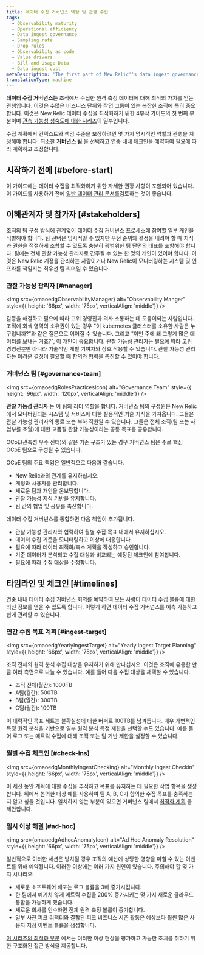 ```yaml
---
title: 데이터 수집 거버넌스 역할 및 관행 수립
tags:
  - Observability maturity
  - Operational efficiency
  - Data ingest governance
  - Sampling rate
  - Drop rules
  - Observability as code
  - Value drivers
  - Bill and Usage Data
  - Data ingest cost
metaDescription: 'The first part of New Relic''s data ingest governance series on optimizing your ingested data: this focuses on establishing roles and practices.'
translationType: machine
---
```







**데이터 수집 거버넌스는** 조직에서 수집한 원격 측정 데이터에 대해 최적의 가치를 얻는 관행입니다. 이것은 수많은 비즈니스 단위와 작업 그룹이 있는 복잡한 조직에 특히 중요합니다. 이것은 New Relic 데이터 수집을 최적화하기 위한 4부작 가이드의 첫 번째 부분이며 [관측 가능성 성숙도에 대한 시리즈](/docs/new-relic-solutions/observability-maturity/introduction)의 일부입니다.

수집 계획에서 컨텍스트와 책임 수준을 보장하려면 몇 가지 명시적인 역할과 관행을 지정해야 합니다. 최소한 **거버넌스 팀** 을 선택하고 연중 내내 체크인을 예약하여 필요에 따라 계획하고 조정합니다.

## 시작하기 전에 [#before-start]

이 가이드에는 데이터 수집을 최적화하기 위한 자세한 권장 사항이 포함되어 있습니다. 이 가이드를 사용하기 전에 [일반 데이터 관리 문서를](/docs/data-apis/manage-data/manage-your-data)검토하는 것이 좋습니다.

## 이해관계자 및 참가자 [#stakeholders]

조직의 팀 구성 방식에 관계없이 데이터 수집 거버넌스 프로세스에 참여할 일부 개인을 식별해야 합니다. 팀 선택은 임시적일 수 있지만 우선 순위와 결정을 내려야 할 때 지식과 권한을 적절하게 조합할 수 있도록 충분히 광범위한 팀 단면의 대표를 포함해야 합니다. 팀에는 전체 관찰 가능성 관리자로 간주될 수 있는 한 명의 개인이 있어야 합니다. 이것은 New Relic 계정을 관리하는 사람이거나 New Relic이 모니터링하는 시스템 및 인프라를 책임지는 최우선 팀 리더일 수 있습니다.

### 관찰 가능성 관리자 [#manager]

<img
  src={omaoedgObservabilityManager}
  alt="Observability Manger"
  style={{ height: '66px', width: '75px', verticalAlign: 'middle'}}
/>

갈등을 해결하고 필요에 따라 고위 경영진과 의사 소통하는 데 도움이되는 사람입니다. 조직에 회색 영역의 소유권이 있는 경우 "이 kubernetes 클러스터를 소유한 사람은 누구입니까?"와 같은 질문으로 이어질 수 있습니다. 그리고 "이번 주에 왜 그렇게 많은 데이터를 보내는 거죠?", 이 개인이 중요합니다. 관찰 가능성 관리자는 필요에 따라 고위 경영진뿐만 아니라 기술적인 개별 기여자와 상호 작용할 수 있습니다. 관찰 가능성 관리자는 어려운 결정이 필요할 때 합의와 협력을 촉진할 수 있어야 합니다.

### 거버넌스 팀 [#governance-team]

<img
  src={omaoedgRolesPracticesIcon}
  alt="Governance Team"
  style={{ height: '96px', width: '120px', verticalAlign: 'middle'}}
/>

**관찰 가능성 관리자** 는 이 팀의 리더 역할을 합니다. 거버넌스 팀의 구성원은 New Relic에서 모니터링되는 시스템 및 서비스에 대한 실용적인 기술 지식을 가져옵니다. 그들은 관찰 가능성 관리자의 동료 또는 부하 직원일 수 있습니다. 그들은 전체 조직(팀 또는 사업부를 초월)에 대한 고품질 관찰 가능성이라는 공통 목표를 공유합니다.

OCoE(관측성 우수 센터)와 같은 기존 구조가 있는 경우 거버넌스 팀은 주로 핵심 OCoE 팀으로 구성될 수 있습니다.

OCoE 팀의 주요 책임은 일반적으로 다음과 같습니다.

* New Relic과의 관계를 유지하십시오.
* 계정과 사용자를 관리합니다.
* 새로운 팀과 개인을 온보딩합니다.
* 관찰 가능성 지식 기반을 유지합니다.
* 팀 간의 협업 및 공유를 촉진합니다.

데이터 수집 거버넌스를 통합하면 다음 책임이 추가됩니다.

* 관찰 가능성 관리자와 협력하여 월별 수집 목표 내에서 유지하십시오.
* 데이터 수집 기준을 모니터링하고 이상에 대응합니다.
* 필요에 따라 데이터 최적화/축소 계획을 작성하고 승인합니다.
* 기준 데이터가 분석되고 수집 대상과 비교되는 예정된 체크인에 참여합니다.
* 필요에 따라 수집 대상을 수정합니다.

## 타임라인 및 체크인 [#timelines]

연중 내내 데이터 수집 거버넌스 회의를 예약하여 모든 사람이 데이터 수집 볼륨에 대한 최신 정보를 얻을 수 있도록 합니다. 이렇게 하면 데이터 수집 거버넌스를 예측 가능하고 쉽게 관리할 수 있습니다.

### 연간 수집 목표 계획 [#ingest-target]

<img
  src={omaoedgYearlyIngestTarget}
  alt="Yearly Ingest Target Planning"
  style={{ height: '66px', width: '75px', verticalAlign: 'middle'}}
/>

조직 전체의 원격 분석 수집 대상을 유지하기 위해 만나십시오. 이것은 조직에 유용한 만큼 여러 측면으로 나눌 수 있습니다. 예를 들어 다음 수집 대상을 채택할 수 있습니다.

* 조직 전체(월간): 1000TB
* A팀(월간): 500TB
* B팀(월간): 300TB
* C팀(월간): 100TB

이 대략적인 목표 세트는 불확실성에 대한 버퍼로 100TB를 남겨둡니다. 매우 가변적인 특정 원격 분석을 기반으로 일부 원격 분석 특정 제한을 선택할 수도 있습니다. 예를 들어 로그 또는 메트릭 수집에 대해 조직 또는 팀 기반 제한을 설정할 수 있습니다.

### 월별 수집 체크인 [#check-ins]

<img
  src={omaoedgMonthlyIngestChecking}
  alt="Monthly Ingest Checkin"
  style={{ height: '66px', width: '75px', verticalAlign: 'middle'}}
/>

이 세션 동안 계획에 대한 수집을 추적하고 목표를 유지하는 데 필요한 작업 항목을 생성합니다. 위에서 논의한 대상 예를 사용하여 팀 A, B, C가 합의한 수집 목표를 충족하는지 알고 싶을 것입니다. 일치하지 않는 부분이 있으면 거버넌스 팀에서 [최적화 계획](/docs/new-relic-solutions/observability-maturity/operational-efficiency/dg-optimizing) 을 제안합니다.

### 임시 이상 해결 [#ad-hoc]

<img
  src={omaoedgAdhocAnomalyIcon}
  alt="Ad Hoc Anomaly Resolution"
  style={{ height: '66px', width: '75px', verticalAlign: 'middle'}}
/>

일반적으로 이러한 세션은 방치될 경우 조직의 예산에 상당한 영향을 미칠 수 있는 이벤트를 위해 예약됩니다. 이러한 이상에는 여러 가지 원인이 있습니다. 주의해야 할 몇 가지 시나리오:

* 새로운 소프트웨어 배포는 로그 볼륨을 3배 증가시킵니다.
* 한 팀에서 예기치 않게 메트릭 수집을 200% 증가시키는 몇 가지 새로운 클라우드 통합을 가능하게 했습니다.
* 새로운 회사를 인수하면 전체 원격 측정 볼륨이 증가합니다.
* 일부 사전 피크 리팩터와 결합된 피크 비즈니스 시즌 활동은 예상보다 훨씬 많은 사용자 지정 이벤트 볼륨을 생성합니다.

[이 시리즈의 최적화 부분](/docs/new-relic-solutions/observability-maturity/operational-efficiency/dg-optimizing) 에서는 이러한 이상 현상을 평가하고 가능한 조치를 취하기 위한 구조화된 접근 방식을 제공합니다.
